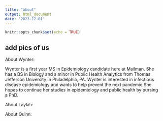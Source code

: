 ```yaml
---
title: "about"
output: html_document
date: '2023-12-01'
---
```


```r
knitr::opts_chunk$set(echo = TRUE)
```

## add pics of us
About Wynter:

Wynter is a first year MS in Epidemiology candidate here at Mailman. She has a BS in Biology and a minor in Public Health Analytics from Thomas Jefferson University in Philadelphia, PA. Wynter is interested in infectious disease epidemiology and wants to help prevent the next pandemic.She hopes to continue her studies in epidemiology and public health by pursing a PhD. 


About Laylah:


About Quinn: 